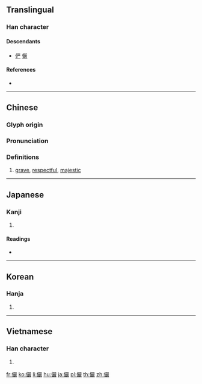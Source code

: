 {{also|俨}}
==Translingual==

===Han character===
{{Han char|rn=9|rad=人|as=20|sn=22|four=26248|canj=ORRK|ids=⿰亻嚴}}

====Descendants====
* [[俨]] [[𠑊]]

====References====
* {{Han ref|kx=0122.050|dkj=01324|dj=0257.110|hdz=10240.020|uh=513C|ud=20796|bh=C56B|bd=50539}}

----

==Chinese==
{{zh-forms|s=俨}}

===Glyph origin===
{{Han etym}}

===Pronunciation===
{{zh-pron
|m=yǎn
|c=jim5
|mc=y
|oc=y
|ma=
|cat=a
}}

===Definitions===
{{zh-hanzi}}

# [[grave]], [[respectful]], [[majestic]]

----

==Japanese==

===Kanji===
{{ja-kanji|grade=|rs=人20}}

# {{defn|lang=ja|sort=人20}}

====Readings====
* {{ja-readings|on=[[げん]] (gen)|kun=[[おごそか]] (ogosoka), [[いかめしい]] (ikameshii)}}

----

==Korean==

===Hanja===
{{ko-hanja|hangeul=엄|rv=eom|mr=ŏm}}

# {{defn|lang=ko|sort=人20}}

----

==Vietnamese==

===Han character===
{{vi-hantu|[[nghiễm]]|rs=人20}}

# {{defn|lang=vi|sort=人20}}

[[fr:儼]]
[[ko:儼]]
[[li:儼]]
[[hu:儼]]
[[ja:儼]]
[[pl:儼]]
[[th:儼]]
[[zh:儼]]